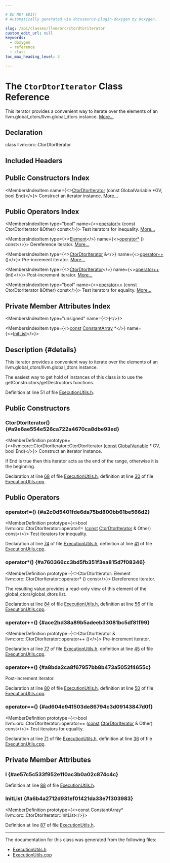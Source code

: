```yaml
---

# DO NOT EDIT!
# Automatically generated via docusaurus-plugin-doxygen by Doxygen.

slug: /api/classes/llvm/orc/ctordtoriterator
custom_edit_url: null
keywords:
  - doxygen
  - reference
  - class
toc_max_heading_level: 3

---
```





# The `CtorDtorIterator` Class Reference

<DoxygenPage pluginConfig={pluginConfig}>

This iterator provides a convenient way to iterate over the elements of an llvm.global&#95;ctors/llvm.global&#95;dtors instance. <a href="#details">More...</a>

## Declaration

<CodeBlock>class llvm::orc::CtorDtorIterator</CodeBlock>

## Included Headers

<IncludesList>
<IncludesListItem
  filePath="llvm/ExecutionEngine/Orc/ExecutionUtils.h"
  permalink="/docs/api/files/include/include/llvm/include/llvm/executionengine/include/llvm/executionengine/orc/executionutils-h"
  isLocal="true" />
</IncludesList>

## Public Constructors Index

<MembersIndex>

<MembersIndexItem
  name={<><a href="#a9e6ae554e526ca722a4670ca8dbe93ed">CtorDtorIterator</a> (const GlobalVariable &#42;GV, bool End)</>}>
Construct an iterator instance. <a href="#a9e6ae554e526ca722a4670ca8dbe93ed">More...</a>
</MembersIndexItem>

</MembersIndex>

## Public Operators Index

<MembersIndex>

<MembersIndexItem
  type="bool"
  name={<><a href="#a2c0d5401fde6da75bd800bb61be566d2">operator!=</a> (const CtorDtorIterator &amp;Other) const</>}>
Test iterators for inequality. <a href="#a2c0d5401fde6da75bd800bb61be566d2">More...</a>
</MembersIndexItem>

<MembersIndexItem
  type={<><a href="/docs/api/structs/llvm/orc/ctordtoriterator/element">Element</a></>}
  name={<><a href="#a760366cc3bd5fb351f3ea815d7f08346">operator&#42;</a> () const</>}>
Dereference iterator. <a href="#a760366cc3bd5fb351f3ea815d7f08346">More...</a>
</MembersIndexItem>

<MembersIndexItem
  type={<><a href="/docs/api/classes/llvm/orc/ctordtoriterator">CtorDtorIterator</a> &amp;</>}
  name={<><a href="#ace2bd38a89b5adeeb33081bc5df81f99">operator++</a> ()</>}>
Pre-increment iterator. <a href="#ace2bd38a89b5adeeb33081bc5df81f99">More...</a>
</MembersIndexItem>

<MembersIndexItem
  type={<><a href="/docs/api/classes/llvm/orc/ctordtoriterator">CtorDtorIterator</a></>}
  name={<><a href="#a8bda2ca8f67957bb8b473a5052f4655c">operator++</a> (int)</>}>
Post-increment iterator. <a href="#a8bda2ca8f67957bb8b473a5052f4655c">More...</a>
</MembersIndexItem>

<MembersIndexItem
  type="bool"
  name={<><a href="#ad604e941503de86794c3d09143847d0f">operator==</a> (const CtorDtorIterator &amp;Other) const</>}>
Test iterators for equality. <a href="#ad604e941503de86794c3d09143847d0f">More...</a>
</MembersIndexItem>

</MembersIndex>

## Private Member Attributes Index

<MembersIndex>

<MembersIndexItem
  type="unsigned"
  name={<><a href="#ae57c5c533f952e110ac3b0a02c874c4c">I</a></>}>
</MembersIndexItem>

<MembersIndexItem
  type={<><a href="/docs/api/files/lib/lib/target/lib/target/aarch64/aarch64promoteconstant-cpp/#a90f8350fecae261c25be85d38b451bff">const</a> <a href="/docs/api/classes/llvm/constantarray">ConstantArray</a> &#42;</>}
  name={<><a href="#a6b4a2712d931ef01421da33e7f303983">InitList</a></>}>
</MembersIndexItem>

</MembersIndex>

## Description {#details}

This iterator provides a convenient way to iterate over the elements of an llvm.global&#95;ctors/llvm.global&#95;dtors instance.

The easiest way to get hold of instances of this class is to use the getConstructors/getDestructors functions.

Definition at line 51 of file <a href="/docs/api/files/include/include/llvm/include/llvm/executionengine/include/llvm/executionengine/orc/executionutils-h">ExecutionUtils.h</a>.

<SectionDefinition>

## Public Constructors

### CtorDtorIterator() {#a9e6ae554e526ca722a4670ca8dbe93ed}

<MemberDefinition
  prototype={<>llvm::orc::CtorDtorIterator::CtorDtorIterator (<a href="/docs/api/files/lib/lib/target/lib/target/aarch64/aarch64promoteconstant-cpp/#a90f8350fecae261c25be85d38b451bff">const</a> <a href="/docs/api/classes/llvm/globalvariable">GlobalVariable</a> &#42; GV, bool End)</>}>
Construct an iterator instance.

If End is true then this iterator acts as the end of the range, otherwise it is the beginning.

Declaration at line <a href="/docs/api/files/include/include/llvm/include/llvm/executionengine/include/llvm/executionengine/orc/executionutils-h/#l00068">68</a> of file <a href="/docs/api/files/include/include/llvm/include/llvm/executionengine/include/llvm/executionengine/orc/executionutils-h">ExecutionUtils.h</a>, definition at line <a href="/docs/api/files/lib/lib/executionengine/lib/executionengine/orc/executionutils-cpp/#l00030">30</a> of file <a href="/docs/api/files/lib/lib/executionengine/lib/executionengine/orc/executionutils-cpp">ExecutionUtils.cpp</a>.
</MemberDefinition>

</SectionDefinition>

<SectionDefinition>

## Public Operators

### operator!=() {#a2c0d5401fde6da75bd800bb61be566d2}

<MemberDefinition
  prototype={<>bool llvm::orc::CtorDtorIterator::operator!= (<a href="/docs/api/files/lib/lib/target/lib/target/aarch64/aarch64promoteconstant-cpp/#a90f8350fecae261c25be85d38b451bff">const</a> <a href="/docs/api/classes/llvm/orc/ctordtoriterator">CtorDtorIterator</a> &amp; Other) const</>}>
Test iterators for inequality.

Declaration at line <a href="/docs/api/files/include/include/llvm/include/llvm/executionengine/include/llvm/executionengine/orc/executionutils-h/#l00074">74</a> of file <a href="/docs/api/files/include/include/llvm/include/llvm/executionengine/include/llvm/executionengine/orc/executionutils-h">ExecutionUtils.h</a>, definition at line <a href="/docs/api/files/lib/lib/executionengine/lib/executionengine/orc/executionutils-cpp/#l00041">41</a> of file <a href="/docs/api/files/lib/lib/executionengine/lib/executionengine/orc/executionutils-cpp">ExecutionUtils.cpp</a>.
</MemberDefinition>

### operator&#42;() {#a760366cc3bd5fb351f3ea815d7f08346}

<MemberDefinition
  prototype={<>CtorDtorIterator::Element llvm::orc::CtorDtorIterator::operator&#42; () const</>}>
Dereference iterator.

The resulting value provides a read-only view of this element of the global&#95;ctors/global&#95;dtors list.

Declaration at line <a href="/docs/api/files/include/include/llvm/include/llvm/executionengine/include/llvm/executionengine/orc/executionutils-h/#l00084">84</a> of file <a href="/docs/api/files/include/include/llvm/include/llvm/executionengine/include/llvm/executionengine/orc/executionutils-h">ExecutionUtils.h</a>, definition at line <a href="/docs/api/files/lib/lib/executionengine/lib/executionengine/orc/executionutils-cpp/#l00056">56</a> of file <a href="/docs/api/files/lib/lib/executionengine/lib/executionengine/orc/executionutils-cpp">ExecutionUtils.cpp</a>.
</MemberDefinition>

### operator++() {#ace2bd38a89b5adeeb33081bc5df81f99}

<MemberDefinition
  prototype={<>CtorDtorIterator &amp; llvm::orc::CtorDtorIterator::operator++ ()</>}>
Pre-increment iterator.

Declaration at line <a href="/docs/api/files/include/include/llvm/include/llvm/executionengine/include/llvm/executionengine/orc/executionutils-h/#l00077">77</a> of file <a href="/docs/api/files/include/include/llvm/include/llvm/executionengine/include/llvm/executionengine/orc/executionutils-h">ExecutionUtils.h</a>, definition at line <a href="/docs/api/files/lib/lib/executionengine/lib/executionengine/orc/executionutils-cpp/#l00045">45</a> of file <a href="/docs/api/files/lib/lib/executionengine/lib/executionengine/orc/executionutils-cpp">ExecutionUtils.cpp</a>.
</MemberDefinition>

### operator++() {#a8bda2ca8f67957bb8b473a5052f4655c}

<MemberDefinition
  prototype="CtorDtorIterator llvm::orc::CtorDtorIterator::operator++ (int)">
Post-increment iterator.

Declaration at line <a href="/docs/api/files/include/include/llvm/include/llvm/executionengine/include/llvm/executionengine/orc/executionutils-h/#l00080">80</a> of file <a href="/docs/api/files/include/include/llvm/include/llvm/executionengine/include/llvm/executionengine/orc/executionutils-h">ExecutionUtils.h</a>, definition at line <a href="/docs/api/files/lib/lib/executionengine/lib/executionengine/orc/executionutils-cpp/#l00050">50</a> of file <a href="/docs/api/files/lib/lib/executionengine/lib/executionengine/orc/executionutils-cpp">ExecutionUtils.cpp</a>.
</MemberDefinition>

### operator==() {#ad604e941503de86794c3d09143847d0f}

<MemberDefinition
  prototype={<>bool llvm::orc::CtorDtorIterator::operator== (<a href="/docs/api/files/lib/lib/target/lib/target/aarch64/aarch64promoteconstant-cpp/#a90f8350fecae261c25be85d38b451bff">const</a> <a href="/docs/api/classes/llvm/orc/ctordtoriterator">CtorDtorIterator</a> &amp; Other) const</>}>
Test iterators for equality.

Declaration at line <a href="/docs/api/files/include/include/llvm/include/llvm/executionengine/include/llvm/executionengine/orc/executionutils-h/#l00071">71</a> of file <a href="/docs/api/files/include/include/llvm/include/llvm/executionengine/include/llvm/executionengine/orc/executionutils-h">ExecutionUtils.h</a>, definition at line <a href="/docs/api/files/lib/lib/executionengine/lib/executionengine/orc/executionutils-cpp/#l00036">36</a> of file <a href="/docs/api/files/lib/lib/executionengine/lib/executionengine/orc/executionutils-cpp">ExecutionUtils.cpp</a>.
</MemberDefinition>

</SectionDefinition>

<SectionDefinition>

## Private Member Attributes

### I {#ae57c5c533f952e110ac3b0a02c874c4c}

<MemberDefinition
  prototype="unsigned llvm::orc::CtorDtorIterator::I">

Definition at line <a href="/docs/api/files/include/include/llvm/include/llvm/executionengine/include/llvm/executionengine/orc/executionutils-h/#l00088">88</a> of file <a href="/docs/api/files/include/include/llvm/include/llvm/executionengine/include/llvm/executionengine/orc/executionutils-h">ExecutionUtils.h</a>.
</MemberDefinition>

### InitList {#a6b4a2712d931ef01421da33e7f303983}

<MemberDefinition
  prototype={<>const ConstantArray&#42; llvm::orc::CtorDtorIterator::InitList</>}>

Definition at line <a href="/docs/api/files/include/include/llvm/include/llvm/executionengine/include/llvm/executionengine/orc/executionutils-h/#l00087">87</a> of file <a href="/docs/api/files/include/include/llvm/include/llvm/executionengine/include/llvm/executionengine/orc/executionutils-h">ExecutionUtils.h</a>.
</MemberDefinition>

</SectionDefinition>

<hr/>

The documentation for this class was generated from the following files:

<ul>
<li><a href="/docs/api/files/include/include/llvm/include/llvm/executionengine/include/llvm/executionengine/orc/executionutils-h">ExecutionUtils.h</a></li>
<li><a href="/docs/api/files/lib/lib/executionengine/lib/executionengine/orc/executionutils-cpp">ExecutionUtils.cpp</a></li>
</ul>

</DoxygenPage>
